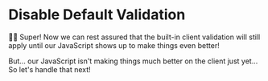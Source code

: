 # Disable Default Validation

<EpicVideo url="https://www.epicweb.dev/workshops/professional-web-forms/form-validation/dynamic-error-validation-with-hooks/solution" />

👨‍💼 Super! Now we can rest assured that the built-in client validation will still
apply until our JavaScript shows up to make things even better!

But... our JavaScript isn't making things much better on the client just yet...
So let's handle that next!

